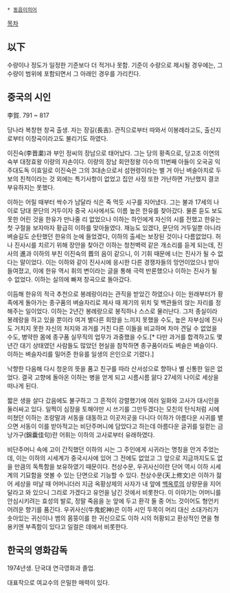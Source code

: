  * [[동음이의어]]


[[목차]]

== 以下 ==

수량이나 정도가 일정한 기준보다 더 적거나 못함. 기준이 수량으로 제시될 경우에는, 그 수량이 범위에 포함되면서 그 아래인 경우를 가리킨다.

== 중국의 시인 ==

李賀. 791 ~ 817

당나라 복창현 창곡 출생. 자는 장길(長吉). 관직으로부터 따와서 이봉례라고도, 출신지로부터 이창곡이라고도 불리기도 하였다.

이진숙(李晋粛)과 부인 정씨의 장남으로 태어났다. 그는 당의 황족으로, 당고조 이연의 숙부 대정효왕 이량의 자손이다. 이량의 장남 회안정왕 이수의 11번째 아들이 오국공 익주대도독 이효일로 이진숙은 그의 3대손으로서 섬현령이라는 별 거 아닌 벼슬아치로 두보의 친척이라는 것 외에는 특기사항이 없었고 집안 사정 또한 가난하면 가난했지 결코 부유하지는 못했다.

이하는 어릴 때부터 싹수가 남달라 식은 죽 먹듯 시구를 지어냈다. 그는 불과 17세의 나이로 당대 문단의 거두이자 중국 시사에서도 이름 높은 한유를 찾아갔다. 물론 듣도 보도 못한 어린 것을 한유가 만나줄 리 없었으나 이하는 하인에게 자신의 시를 전했고 한유는 첫 구절을 보자마자 황급히 이하를 맞아들였다. 재능도 있겠다, 문단의 거두일뿐 아니라 벼슬길도 순탄했던 한유의 눈에 들었겠다, 이하의 출세는 보장된 것이나 다름없었다. 허나 진사시를 치르기 위해 장안을 찾아간 이하는 청천벽력 같은 개소리를 듣게 되는데, 진사의 進과 이하의 부친 이진숙의 晋의 음이 같으니, 이 기휘 때문에 너는 진사가 될 수 없다는 말이었다. 이는 이하와 같이 진사시에 응시한 다른 경쟁자들의 망언이었으나 받아들여졌고, 이에 한유 역시 휘의 변이라는 글을 통해 극력 반론했으나 이하는 진사가 될 수 없었다. 이하는 실의에 빠져 창곡으로 돌아갔다.

이듬해 한유의 적극 추천으로 봉례랑이라는 관직을 받았긴 하였으나 이는 원래부터가 황족에게 돌아가는 종구품의 벼슬자리로 제사 때 제기의 위치 및 백관들의 앉는 자리를 정해주는 일이었다. 이하는 2년간 봉례랑으로 봉직하나 스스로 물러난다. 그저 종실이라 봉례랑을 하고 있을 뿐이라 여겨 별다른 희망을 느끼지 못했을 수도, 높은 자부심에 진사도 거치지 못한 자신의 처지와 과거를 거친 다른 이들을 비교하며 차마 견딜 수 없었을 수도, 병약한 몸에 종구품 실무직의 업무가 과중했을 수도.[* 다만 과거를 합격하고도 몇 년간 대기 상태였던 사람들도 많았던 현실을 참작하면 종구품이라도 벼슬은 벼슬이다. 이하는 벼슬자리를 밀어준 한유를 일생의 은인으로 기렸다.]

낙향한 다음해 다시 청운의 뜻을 품고 친구를 따라 산서성으로 향하나 별 신통한 일은 없었다. 결국 고향에 돌아온 이하는 병을 얻게 되고 시름시름 앓다 27세의 나이로 세상을 떠나게 된다.

짧은 생을 살다 갔음에도 불구하고 그 흔적이 강렬했기에 여러 일화와 고사가 대시인을 둘러싸고 있다. 일찍이 심장을 토해야만 시 쓰기를 그만두겠다는 모친의 탄식처럼 시에 미쳤던 이하는 조랑말과 서동을 대동하고 이곳저곳을 다니다 이하가 아름다운 시귀를 뱉으면 서동이 이를 받아적고는 비단주머니에 담았다고 하는데 아름다운 글귀를 일컫는 금낭가구(錦囊佳句)란 어휘는 이하의 고사로부터 유래하였다.

비단주머니 속에 고이 간직했던 이하의 시는 그 주인에게 시귀라는 명칭을 안겨 주었는데, 이는 이하의 시세계가 중국시사에 있어 그 전에도 없었고 그 앞으로 지금까지도도 없을 만큼의 독특함을 보유하였기 때문이다. 천상수문, 우귀사신이란 단어 역시 이하 시세계의 기묘함을 엿볼 수 있는 단면으로 기능할 수 있다. 천상수문(天上修文)은 이하가 젊어 세상을 떠날 때 어머니더러 지금 옥황상제의 사자가 내 앞에 [[백옥루]]의 상량문을 지어달라고 와 있으니 그리로 가겠다고 유언을 남긴 것에서 비롯한다. 이 이야기는 어머니를 안심시키려는 효성의 발로, 정말 죽음을 눈 앞에 두고 환각 둘 중 어느 것이어도 형언키 어려운 향기를 품긴다. 우귀사신(牛鬼蛇神)은 이하 시인 두목이 머리 대신 소대가리가 솟아있는 귀신이나 뱀의 몸뚱이를 한 귀신으로도 이하 시의 허황되고 환상적인 면을 형용키엔 부족함이 있다고 일컬은 데에서 비롯한다. 

== 한국의 영화감독 ==

1974년생. 단국대 연극영화과 졸업.

대표작으로 여교수의 은밀한 매력이 있다.
